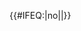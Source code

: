 {{Userbox
| id=[[File:White ribbon.svg|30px]]
| id-c=pink
| info=這個用戶自認是'''[[擁女主義|擁女男性]]'''。
| info-c=#ffc0c0
| info-s=10
| border-c=pink
| border-s=1
}}<includeonly>{{#IFEQ:{{{cat}}}|no||[[Category:維基擁女主義者|{{PAGENAME}}]]}}</includeonly><noinclude>{{Documentation}}</noinclude>